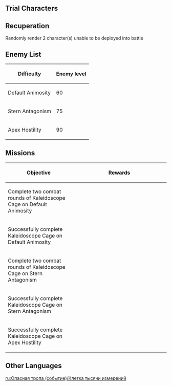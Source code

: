 {{EventTabs
|rootpage=Perilous Trail (Event)
|subpage1=Direcliff Court
|subpage2=Kaleidoscope Cage
|subpage3=Insurgent Twilight
|subpage4=Utmost Deception
|subpage5=Characters
|story=false
}}
{{Description|Opposing Force: {{Color|menu|3}} rounds in total<br />Rules: Each time 1 combat round is completed, {{Color|menu|2}} random characters will be unable to continue on in combat, while other party members will be able to do so.}}

==Trial Characters==
{{Card|Jean|Lv. 80}}{{Card|Ningguang|Lv. 80}}{{Card|Zhongli|Lv. 80}}{{Card|Sucrose|Lv. 80}}{{Card|Yanfei|Lv. 80}}{{Card|Raiden Shogun|Lv. 80}}{{Card|Gorou|Lv. 80}}{{Card|Arataki Itto|Lv. 80}}

==Recuperation==
Randomly render 2 character(s) unable to be deployed into battle

==Enemy List==
{| class="article-table"
! Difficulty !! Enemy level
|-
| Default Animosity || 60
|-
| Stern Antagonism || 75
|-
| Apex Hostility || 90
|}
<!-- todo -->

==Missions==
{| class="article-table tdl1" style="text-align: center"
! Objective
! style="width: 280px;" | Rewards
|-
| Complete two combat rounds of Kaleidoscope Cage on Default Animosity
| {{Card|Primogem|60}}{{Card|Moonlit Cragstone|450}}{{Card|Mora|30,000}}
|-
| Successfully complete Kaleidoscope Cage on Default Animosity
| {{Card|Primogem|60}}{{Card|Moonlit Cragstone|450}}{{Card|Glowing Gem|1}}
|-
| Complete two combat rounds of Kaleidoscope Cage on Stern Antagonism
| {{Card|Primogem|30}}{{Card|Moonlit Cragstone|240}}{{Card|Mora|30,000}}
|-
| Successfully complete Kaleidoscope Cage on Stern Antagonism
| {{Card|Primogem|30}}{{Card|Moonlit Cragstone|240}}{{Card|Mora|30,000}}
|-
| Successfully complete Kaleidoscope Cage on Apex Hostility
| {{Card|Mora|30,000}}{{Card|Hero's Wit|3}}{{Card|Mystic Enhancement Ore|3}}
|}

==Other Languages==
{{Other Languages
|en      = Kaleidoscope Cage
|zhs     = 千旋百转之笼
|zhs_rm  = Qiān Xuán Bǎi Zhuǎn zhī Lóng
|zht     = 千旋百轉之籠
|zht_rm  = Qiān Xuán Bǎi Zhuǎn zhī Lóng
|zh_tl   = Cage of Thousands of Revolutions
|ja      = 紆余曲折の籠
|ja_rm   = Uyokyokusetsu no Kago
|ja_tl   = Cage of Twists and Turns
|ko      = 끝없이 선회하는 우리
|ko_rm   = Kkeudeopssi Seonhoehaneun Uri
|ko_tl   = Endlessly Circling Cage
|es      = Jaula Dimensional
|es_tl   = Dimensional Cage
|fr      = Prison kaléidoscope
|fr_tl   = Kaleidoscope Prison
|ru      = Клетка тысячи измерений
|ru_tl   = Cage of Thousand Dimensions
|th      = กรงสลับลายลวงตา
|th_rm   = 
|th_tl   = 
|vi      = Chiếc Lồng Xoay Chuyển
|vi_tl   = 
|de      = Käfig des tausendfach verschachtelten Labyrinths
|de_tl   = Cage of the Thousandfold Interlaced Labyrinth
|id      = Sangkar Ribuan Putaran Ingatan
|id_tl   = Cages of Thousand Round Memories
|pt      = Jaula Caleidoscópica
|pt_tl   = 
|tr      = 
|tr_tl   = 
|it      = 
|it_tl   = 
}}

[[ru:Опасная тропа (событие)/Клетка тысячи измерений]]
